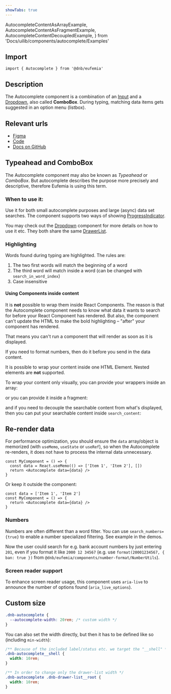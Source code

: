 ```yaml
---
showTabs: true
---
```


  AutocompleteContentAsArrayExample,
  AutocompleteContentAsFragmentExample,
  AutocompleteContentDecoupledExample,
} from 'Docs/uilib/components/autocomplete/Examples'

## Import

```tsx
import { Autocomplete } from '@dnb/eufemia'
```

## Description

The Autocomplete component is a combination of an [Input](/uilib/components/input) and a [Dropdown](/uilib/components/dropdown), also called **ComboBox**. During typing, matching data items gets suggested in an option menu (listbox).

## Relevant urls

- [Figma](https://www.figma.com/design/cdtwQD8IJ7pTeE45U148r1/%F0%9F%92%BB-Eufemia---Web?node-id=48469-4820)
- [Code](https://github.com/dnbexperience/eufemia/tree/main/packages/dnb-eufemia/src/components/autocomplete)
- [Docs on GitHub](https://github.com/dnbexperience/eufemia/tree/main/packages/dnb-design-system-portal/src/docs/uilib/components/autocomplete)

## Typeahead and ComboBox

The Autocomplete component may also be known as _Typeahead_ or _ComboBox_. But autocomplete describes the purpose more precisely and descriptive, therefore Eufemia is using this term.

### When to use it:

Use it for both small autocomplete purposes and large (async) data set searches. The component supports two ways of showing [ProgressIndicator](/uilib/components/progress-indicator).

You may check out the [Dropdown](/uilib/components/dropdown/info) component for more details on how to use it etc. They both share the same [DrawerList](/uilib/components/fragments/drawer-list).

### Highlighting

Words found during typing are highlighted. The rules are:

1. The two first words will match the beginning of a word
1. The third word will match inside a word (can be changed with `search_in_word_index`)
1. Case insensitive

#### Using Components inside content

It is **not** possible to wrap them inside React Components. The reason is that the Autocomplete component needs to know what data it wants to search for before your React Component has rendered. But also, the component can't update the HTML to make the bold highlighting – "after" your component has rendered.

That means you can't run a component that will render as soon as it is displayed.

If you need to format numbers, then do it before you send in the data content.

It is possible to wrap your content inside one HTML Element. Nested elements are **not** supported.

To wrap your content only visually, you can provide your wrappers inside an array:

<AutocompleteContentAsArrayExample />

or you can provide it inside a fragment:

<AutocompleteContentAsFragmentExample />

and if you need to decouple the searchable content from what's displayed, then you can put your searchable content inside `search_content`:

<AutocompleteContentDecoupledExample />

## Re-render data

For performance optimization, you should ensure the `data` array/object is memorized (with `useMemo`, `useState` or `useRef`), so when the Autocomplete re-renders, it does not have to process the internal data unnecessary.

```tsx
const MyComponent = () => {
  const data = React.useMemo(() => ['Item 1', 'Item 2'], [])
  return <Autocomplete data={data} />
}
```

Or keep it outside the component:

```tsx
const data = ['Item 1', 'Item 2']
const MyComponent = () => {
  return <Autocomplete data={data} />
}
```

### Numbers

Numbers are often different than a word filter. You can use `search_numbers={true}` to enable a number specialized filtering. See example in the demos.

Now the user could search for e.g. bank account numbers by just entering `201`, even if you format it like `2000 12 34567` (e.g. use `format(20001234567, { ban: true })` from `@dnb/eufemia/components/number-format/NumberUtils`).

### Screen reader support

To enhance screen reader usage, this component uses `aria-live` to announce the number of options found (`aria_live_options`).

## Custom size

```css
.dnb-autocomplete {
  --autocomplete-width: 20rem; /* custom width */
}
```

You can also set the width directly, but then it has to be defined like so (including `min-width`):

```css
/** Because of the included label/status etc. we target the "__shell" */
.dnb-autocomplete__shell {
  width: 10rem;
}

/** In order to change only the drawer-list width */
.dnb-autocomplete .dnb-drawer-list__root {
  width: 10rem;
}
```

<AutocompleteMethods />
